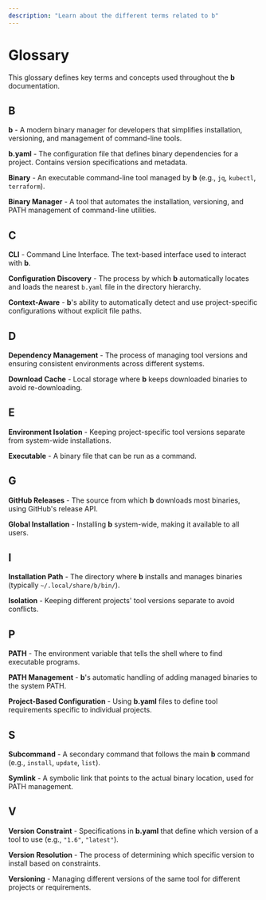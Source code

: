 ```yaml
---
description: "Learn about the different terms related to b"
---
```


# Glossary

This glossary defines key terms and concepts used throughout the **b** documentation.

## B

**b** - A modern binary manager for developers that simplifies installation, versioning, and management of command-line tools.

**b.yaml** - The configuration file that defines binary dependencies for a project. Contains version specifications and metadata.

**Binary** - An executable command-line tool managed by **b** (e.g., `jq`, `kubectl`, `terraform`).

**Binary Manager** - A tool that automates the installation, versioning, and PATH management of command-line utilities.

## C

**CLI** - Command Line Interface. The text-based interface used to interact with **b**.

**Configuration Discovery** - The process by which **b** automatically locates and loads the nearest `b.yaml` file in the directory hierarchy.

**Context-Aware** - **b**'s ability to automatically detect and use project-specific configurations without explicit file paths.

## D

**Dependency Management** - The process of managing tool versions and ensuring consistent environments across different systems.

**Download Cache** - Local storage where **b** keeps downloaded binaries to avoid re-downloading.

## E

**Environment Isolation** - Keeping project-specific tool versions separate from system-wide installations.

**Executable** - A binary file that can be run as a command.

## G

**GitHub Releases** - The source from which **b** downloads most binaries, using GitHub's release API.

**Global Installation** - Installing **b** system-wide, making it available to all users.

## I

**Installation Path** - The directory where **b** installs and manages binaries (typically `~/.local/share/b/bin/`).

**Isolation** - Keeping different projects' tool versions separate to avoid conflicts.

## P

**PATH** - The environment variable that tells the shell where to find executable programs.

**PATH Management** - **b**'s automatic handling of adding managed binaries to the system PATH.

**Project-Based Configuration** - Using **b.yaml** files to define tool requirements specific to individual projects.

## S

**Subcommand** - A secondary command that follows the main **b** command (e.g., `install`, `update`, `list`).

**Symlink** - A symbolic link that points to the actual binary location, used for PATH management.

## V

**Version Constraint** - Specifications in **b.yaml** that define which version of a tool to use (e.g., `"1.6"`, `"latest"`).

**Version Resolution** - The process of determining which specific version to install based on constraints.

**Versioning** - Managing different versions of the same tool for different projects or requirements.
